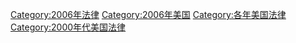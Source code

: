 {{Year by category
| m = 2
| c = 0
| d = 0
| y = 6
| cat = 美國法律
| sortkey = American law
| subcat = 2006年法律
| parent = 各年美國法律
}}
[[Category:2006年法律|Category:2006年法律]]
[[Category:2006年美国|Category:2006年美国]]
[[Category:各年美国法律|Category:各年美国法律]]
[[Category:2000年代美国法律|Category:2000年代美国法律]]